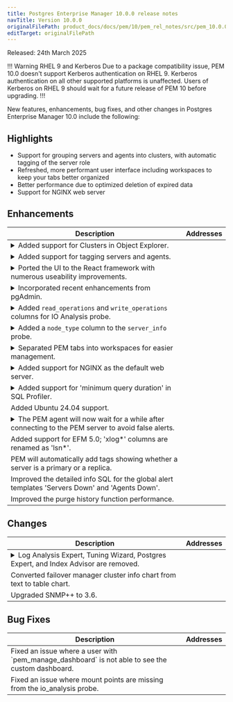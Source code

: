```yaml
---
title: Postgres Enterprise Manager 10.0.0 release notes
navTitle: Version 10.0.0
originalFilePath: product_docs/docs/pem/10/pem_rel_notes/src/pem_10.0.0_rel_notes.yml
editTarget: originalFilePath
---
```


Released: 24th March 2025

!!! Warning RHEL 9 and Kerberos
Due to a package compatibility issue, PEM 10.0 doesn't support Kerberos authentication on RHEL 9.
Kerberos authentication on all other supported platforms is unaffected.
Users of Kerberos on RHEL 9 should wait for a future release of PEM 10 before upgrading.
!!!

New features, enhancements, bug fixes, and other changes in Postgres Enterprise Manager 10.0 include the following:

## Highlights

- Support for grouping servers and agents into clusters, with automatic tagging of the server role
- Refreshed, more performant user interface including workspaces to keep your tabs better organized
- Better performance due to optimized deletion of expired data
- Support for NGINX web server

## Enhancements

<table class="table w-100"><thead><tr><th>Description</th><th width="10%">Addresses</th></tr></thead><tbody>
<tr><td><details><summary>Added support for Clusters in Object Explorer.</summary><hr/><p>PEM 10 introduces the concept of Clusters. These are groupings of Servers and Agents used to represent a High Availability (HA) cluster, for example a cluster using Postgres Distributed or EDB Failover Manager.
You can create and populate Clusters in the Object Explorer. In future releases we will expand this functionality to improve the experience of working with HA clusters in PEM.</p>
</details></td><td></td></tr>
<tr><td><details><summary>Added support for tagging servers and agents.</summary><hr/><p>PEM now supports arbitrary tagging of servers. Presently this is purely a cosmetic feature. In the future we will expand it to support filtering and selection by tags.</p></details></td><td></td></tr>
<tr><td><details><summary>Ported the UI to the React framework with numerous useability improvements.</summary><hr/><p>The entire PEM user interface has been ported to the React framework. This brings the PEM project back into line with pgAdmin, making it easier for us to ull enhancements from the upstream.
It also delivers a more modern and performant interface. We have taken advantage of this porting to make numerous improvements to the UI including:</p>
<ul>
<li>Added pagination in Probes/Alerts.</li>
<li>Implemented workspaces.</li>
<li>Divided scheduled tasks into Task and History tabs.</li>
<li>Implemented a dialog view for creating Alerts, Probes and other objects, replacing the grid view.</li>
</ul>
</details></td><td></td></tr>
<tr><td><details><summary>Incorporated recent enhancements from pgAdmin.</summary><hr/><p>The updated architecture of PEM 10 has allowed us to pull many enhancements from pgAdmin including:</p>
<ul>
<li>Generate Entity Relationship Diagrams</li>
<li>Plot charts in Query Tool results</li>
<li>Show real-time system metrics dashboard using the systemstats extension</li>
</ul>
</details></td><td></td></tr>
<tr><td><details><summary>Added <code>read_operations</code> and <code>write_operations</code> columns for IO Analysis probe.</summary><hr/><p>This data can be used to monitor and alert on IOPS (Input/Output Operations Per Second), which is of particular relevance when using cloud storage.</p></details></td><td></td></tr>
<tr><td><details><summary>Added a <code>node_type</code> column to the <code>server_info</code> probe.</summary><hr/><p>The <code>node_type</code> may take one of the following values: <code>primary</code>, <code>replica</code>, <code>readonly</code>, <code>standalone</code>.</p>
</details></td><td></td></tr>
<tr><td><details><summary>Separated PEM tabs into workspaces for easier management.</summary><hr/><p>Panels/Tabs for the following PEM components will be opened in the
'Enterprise Manager' workspace:</p>
<ul>
<li>Alert templates</li>
<li>Email group</li>
<li>Webhooks</li>
<li>Custom probes</li>
<li>Manage Charts</li>
</ul>
<p>Panels/Tabs for the following PEM components will be opened in the
'Enterprise Tools' workspace:</p>
<ul>
<li>SQL Profiler</li>
<li>Performance diagnosis</li>
<li>Capacity manager report</li>
</ul>
<p>Panels/Tabs for the following PEM components will be opened in the
'Object Explorer' workspace:</p>
<ul>
<li>Probe configuration</li>
<li>Alerts</li>
</ul>
</details></td><td></td></tr>
<tr><td><details><summary>Added support for NGINX as the default web server.</summary><hr/><p>PEM 10 supports both Apache HTTPD and NGINX as the web server on Linux. On Windows only Apache HTTPD is supported. The default for new installations is NGINX. Upgrades from PEM 9 will continue to use Apache HTTPD unless you opt to switch the web server by running the <code>/usr/edb/pem/bin/switch-web-server.sh</code> script.</p>
</details></td><td></td></tr>
<tr><td><details><summary>Added support for 'minimum query duration' in SQL Profiler.</summary><hr/><p>You can now specify a minimum query duration when creating a trace in SQL Profiler. This allows you to only trace long-running queries, which in turn means you can run a trace for a much longer period without exceeding the size limit.</p>
</details></td><td></td></tr>
<tr><td>Added Ubuntu 24.04 support.</td><td></td></tr>
<tr><td><details><summary>The PEM agent will now wait for a while after connecting to the PEM server to avoid false alerts.</summary><hr/><p>This is configurable via the <code>alert_reconnect_delay</code> parameter in <code>agent.cfg</code>.</p></details></td><td></td></tr>
<tr><td>Added support for EFM 5.0; 'xlog*' columns are renamed as 'lsn*'.</td><td></td></tr>
<tr><td>PEM will automatically add tags showing whether a server is a primary or a replica.</td><td></td></tr>
<tr><td>Improved the detailed info SQL for the global alert templates 'Servers Down' and 'Agents Down'.</td><td></td></tr>
<tr><td>Improved the purge history function performance.</td><td></td></tr>
</tbody></table>


## Changes

<table class="table w-100"><thead><tr><th>Description</th><th width="10%">Addresses</th></tr></thead><tbody>
<tr><td><details><summary>Log Analysis Expert, Tuning Wizard, Postgres Expert, and Index Advisor are removed.</summary><hr/><p>These features have been removed from PEM 10.0 onwards. For Postgres tuning we recommend the <a href="https://www.enterprisedb.com/docs/pg_extensions/pg_tuner/">EDB Postgres Tuner</a> extension and the <a href="https://postgrestuner.enterprisedb.com/">accompany web utility</a>. The Index Advisor extension for EDB Server has been deprecated and replaced by <a href="https://www.enterprisedb.com/docs/pg_extensions/query_advisor/">EDB Query Advisor</a>, which is compatible with all Postgres distributions. For log analysis we recommend <a href="https://github.com/darold/pgbadger">pgBadger</a>.</p>
</details></td><td></td></tr>
<tr><td>Converted failover manager cluster info chart from text to table chart.</td><td></td></tr>
<tr><td>Upgraded SNMP++ to 3.6.</td><td></td></tr>
</tbody></table>


## Bug Fixes

<table class="table w-100"><thead><tr><th>Description</th><th width="10%">Addresses</th></tr></thead><tbody>
<tr><td>Fixed an issue where a user with `pem_manage_dashboard` is not able to see the custom dashboard.</td><td></td></tr>
<tr><td>Fixed an issue where mount points are missing from the io_analysis probe.</td><td></td></tr>
</tbody></table>


